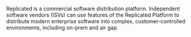 Replicated is a commercial software distribution platform. Independent software vendors (ISVs) can use features of the Replicated Platform to distribute modern enterprise software into complex, customer-controlled environments, including on-prem and air gap.